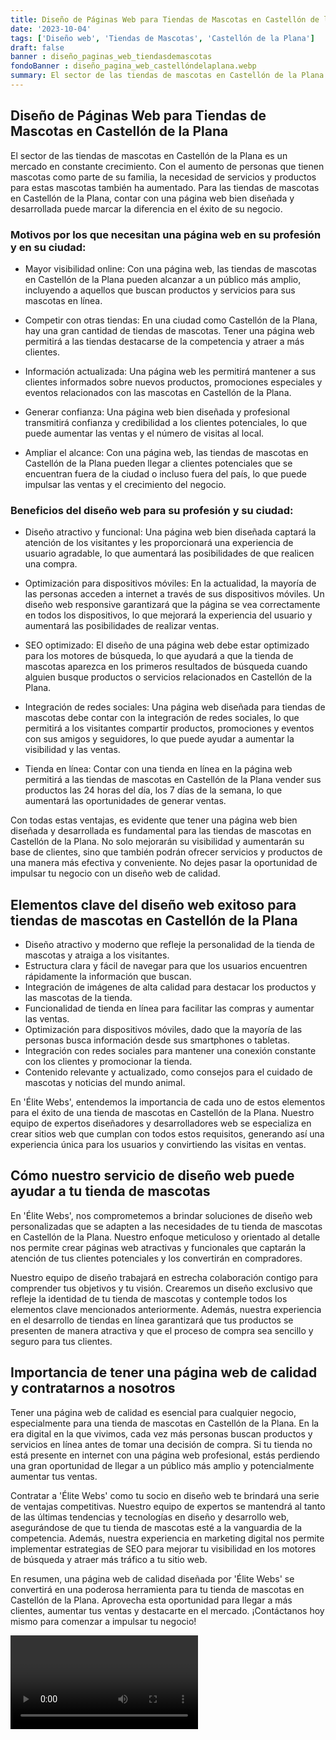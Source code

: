 ```yaml
---
title: Diseño de Páginas Web para Tiendas de Mascotas en Castellón de la Plana
date: '2023-10-04'
tags: ['Diseño web', 'Tiendas de Mascotas', 'Castellón de la Plana']
draft: false
banner : diseño_paginas_web_tiendasdemascotas
fondoBanner : diseño_pagina_web_castellóndelaplana.webp
summary: El sector de las tiendas de mascotas en Castellón de la Plana es un mercado en constante crecimiento. Con el aumento de personas que tienen mascotas como parte de su familia, la necesidad de servicios y productos para estas mascotas también ha aumentado. Para las tiendas de mascotas en Castellón de la Plana, contar con una página web bien diseñada y desarrollada puede marcar la diferencia en el éxito de su negocio.
---
```


## Diseño de Páginas Web para Tiendas de Mascotas en Castellón de la Plana

El sector de las tiendas de mascotas en Castellón de la Plana es un mercado en constante crecimiento. Con el aumento de personas que tienen mascotas como parte de su familia, la necesidad de servicios y productos para estas mascotas también ha aumentado. Para las tiendas de mascotas en Castellón de la Plana, contar con una página web bien diseñada y desarrollada puede marcar la diferencia en el éxito de su negocio.

### Motivos por los que necesitan una página web en su profesión y en su ciudad:

- Mayor visibilidad online: Con una página web, las tiendas de mascotas en Castellón de la Plana pueden alcanzar a un público más amplio, incluyendo a aquellos que buscan productos y servicios para sus mascotas en línea.

- Competir con otras tiendas: En una ciudad como Castellón de la Plana, hay una gran cantidad de tiendas de mascotas. Tener una página web permitirá a las tiendas destacarse de la competencia y atraer a más clientes.

- Información actualizada: Una página web les permitirá mantener a sus clientes informados sobre nuevos productos, promociones especiales y eventos relacionados con las mascotas en Castellón de la Plana.

- Generar confianza: Una página web bien diseñada y profesional transmitirá confianza y credibilidad a los clientes potenciales, lo que puede aumentar las ventas y el número de visitas al local.

- Ampliar el alcance: Con una página web, las tiendas de mascotas en Castellón de la Plana pueden llegar a clientes potenciales que se encuentran fuera de la ciudad o incluso fuera del país, lo que puede impulsar las ventas y el crecimiento del negocio.

### Beneficios del diseño web para su profesión y su ciudad:

- Diseño atractivo y funcional: Una página web bien diseñada captará la atención de los visitantes y les proporcionará una experiencia de usuario agradable, lo que aumentará las posibilidades de que realicen una compra.

- Optimización para dispositivos móviles: En la actualidad, la mayoría de las personas acceden a internet a través de sus dispositivos móviles. Un diseño web responsive garantizará que la página se vea correctamente en todos los dispositivos, lo que mejorará la experiencia del usuario y aumentará las posibilidades de realizar ventas.

- SEO optimizado: El diseño de una página web debe estar optimizado para los motores de búsqueda, lo que ayudará a que la tienda de mascotas aparezca en los primeros resultados de búsqueda cuando alguien busque productos o servicios relacionados en Castellón de la Plana.

- Integración de redes sociales: Una página web diseñada para tiendas de mascotas debe contar con la integración de redes sociales, lo que permitirá a los visitantes compartir productos, promociones y eventos con sus amigos y seguidores, lo que puede ayudar a aumentar la visibilidad y las ventas.

- Tienda en línea: Contar con una tienda en línea en la página web permitirá a las tiendas de mascotas en Castellón de la Plana vender sus productos las 24 horas del día, los 7 días de la semana, lo que aumentará las oportunidades de generar ventas.

Con todas estas ventajas, es evidente que tener una página web bien diseñada y desarrollada es fundamental para las tiendas de mascotas en Castellón de la Plana. No solo mejorarán su visibilidad y aumentarán su base de clientes, sino que también podrán ofrecer servicios y productos de una manera más efectiva y conveniente. No dejes pasar la oportunidad de impulsar tu negocio con un diseño web de calidad.

<GifSeo />

<Cta />

## Elementos clave del diseño web exitoso para tiendas de mascotas en Castellón de la Plana

- Diseño atractivo y moderno que refleje la personalidad de la tienda de mascotas y atraiga a los visitantes.
- Estructura clara y fácil de navegar para que los usuarios encuentren rápidamente la información que buscan.
- Integración de imágenes de alta calidad para destacar los productos y las mascotas de la tienda.
- Funcionalidad de tienda en línea para facilitar las compras y aumentar las ventas.
- Optimización para dispositivos móviles, dado que la mayoría de las personas busca información desde sus smartphones o tabletas.
- Integración con redes sociales para mantener una conexión constante con los clientes y promocionar la tienda.
- Contenido relevante y actualizado, como consejos para el cuidado de mascotas y noticias del mundo animal.

En 'Élite Webs', entendemos la importancia de cada uno de estos elementos para el éxito de una tienda de mascotas en Castellón de la Plana. Nuestro equipo de expertos diseñadores y desarrolladores web se especializa en crear sitios web que cumplan con todos estos requisitos, generando así una experiencia única para los usuarios y convirtiendo las visitas en ventas.

## Cómo nuestro servicio de diseño web puede ayudar a tu tienda de mascotas

En 'Élite Webs', nos comprometemos a brindar soluciones de diseño web personalizadas que se adapten a las necesidades de tu tienda de mascotas en Castellón de la Plana. Nuestro enfoque meticuloso y orientado al detalle nos permite crear páginas web atractivas y funcionales que captarán la atención de tus clientes potenciales y los convertirán en compradores.

Nuestro equipo de diseño trabajará en estrecha colaboración contigo para comprender tus objetivos y tu visión. Crearemos un diseño exclusivo que refleje la identidad de tu tienda de mascotas y contemple todos los elementos clave mencionados anteriormente. Además, nuestra experiencia en el desarrollo de tiendas en línea garantizará que tus productos se presenten de manera atractiva y que el proceso de compra sea sencillo y seguro para tus clientes.

## Importancia de tener una página web de calidad y contratarnos a nosotros

Tener una página web de calidad es esencial para cualquier negocio, especialmente para una tienda de mascotas en Castellón de la Plana. En la era digital en la que vivimos, cada vez más personas buscan productos y servicios en línea antes de tomar una decisión de compra. Si tu tienda no está presente en internet con una página web profesional, estás perdiendo una gran oportunidad de llegar a un público más amplio y potencialmente aumentar tus ventas.

Contratar a 'Élite Webs' como tu socio en diseño web te brindará una serie de ventajas competitivas. Nuestro equipo de expertos se mantendrá al tanto de las últimas tendencias y tecnologías en diseño y desarrollo web, asegurándose de que tu tienda de mascotas esté a la vanguardia de la competencia. Además, nuestra experiencia en marketing digital nos permite implementar estrategias de SEO para mejorar tu visibilidad en los motores de búsqueda y atraer más tráfico a tu sitio web.

En resumen, una página web de calidad diseñada por 'Élite Webs' se convertirá en una poderosa herramienta para tu tienda de mascotas en Castellón de la Plana. Aprovecha esta oportunidad para llegar a más clientes, aumentar tus ventas y destacarte en el mercado. ¡Contáctanos hoy mismo para comenzar a impulsar tu negocio!

<Video />

<CtaBot job='Tiendas de Mascotas' city='Castellón de la Plana'/>

<Gmaps query='Castellón de la Plana+españa+maps' />